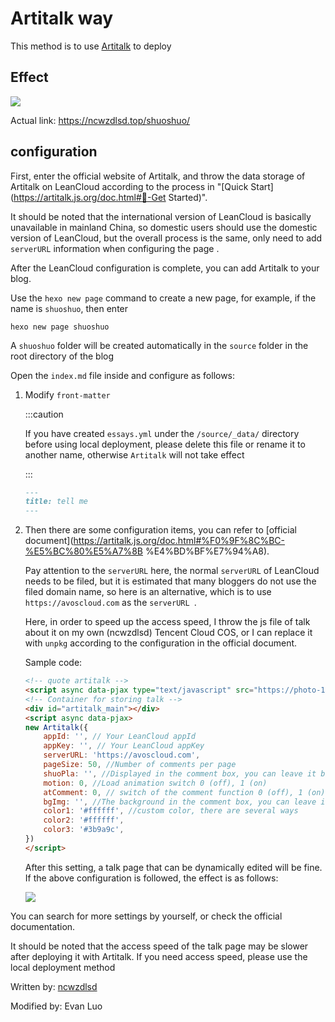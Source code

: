 # Artitalk way

This method is to use [Artitalk](https://artitalk.js.org/) to deploy

## Effect

![](https://evan.beee.top/img/2023/03/09/cfe187fd37e1c5e45ee219b54692161b.png)

Actual link: https://ncwzdlsd.top/shuoshuo/

## configuration

First, enter the official website of Artitalk, and throw the data storage of Artitalk on LeanCloud according to the process in "[Quick Start](https://artitalk.js.org/doc.html#🚀-Get Started)".

It should be noted that the international version of LeanCloud is basically unavailable in mainland China, so domestic users should use the domestic version of LeanCloud, but the overall process is the same, only need to add `serverURL` information when configuring the page .

After the LeanCloud configuration is complete, you can add Artitalk to your blog.

Use the `hexo new page` command to create a new page, for example, if the name is `shuoshuo`, then enter

```shell
hexo new page shuoshuo
```

A `shuoshuo` folder will be created automatically in the `source` folder in the root directory of the blog

Open the `index.md` file inside and configure as follows:

1. Modify `front-matter`

    :::caution

    If you have created `essays.yml` under the `/source/_data/` directory before using local deployment, please delete this file or rename it to another name, otherwise `Artitalk` will not take effect

    :::

    ```markdown
    ---
    title: tell me
    ---
    ```

2. Then there are some configuration items, you can refer to [official document](https://artitalk.js.org/doc.html#%F0%9F%8C%BC-%E5%BC%80%E5%A7%8B %E4%BD%BF%E7%94%A8).

    Pay attention to the `serverURL` here, the normal `serverURL` of LeanCloud needs to be filed, but it is estimated that many bloggers do not use the filed domain name, so here is an alternative, which is to use `https://avoscloud.com` as the `serverURL `.

    Here, in order to speed up the access speed, I throw the js file of talk about it on my own (ncwzdlsd) Tencent Cloud COS, or I can replace it with `unpkg` according to the configuration in the official document.

    Sample code:

    ```markdown
    <!-- quote artitalk -->
    <script async data-pjax type="text/javascript" src="https://photo-1314795557.cos.ap-beijing.myqcloud.com/artitalk.js"></script>
    <!-- Container for storing talk -->
    <div id="artitalk_main"></div>
    <script async data-pjax>
    new Artitalk({
        appId: '', // Your LeanCloud appId
        appKey: '', // Your LeanCloud appKey
        serverURL: 'https://avoscloud.com',
        pageSize: 50, //Number of comments per page
        shuoPla: '', //Displayed in the comment box, you can leave it blank
        motion: 0, //Load animation switch 0 (off), 1 (on)
        atComment: 0, // switch of the comment function 0 (off), 1 (on)
        bgImg: '', //The background in the comment box, you can leave it blank
        color1: '#ffffff', //custom color, there are several ways
        color2: '#ffffff',
        color3: '#3b9a9c',
    })
    </script>
    ```

    After this setting, a talk page that can be dynamically edited will be fine. If the above configuration is followed, the effect is as follows:

    ![](https://evan.beee.top/img/2023/03/09/cfe187fd37e1c5e45ee219b54692161b.png)

You can search for more settings by yourself, or check the official documentation.

It should be noted that the access speed of the talk page may be slower after deploying it with Artitalk. If you need access speed, please use the local deployment method

Written by: [ncwzdlsd](https://ncwzdlsd.top/)

Modified by: Evan Luo